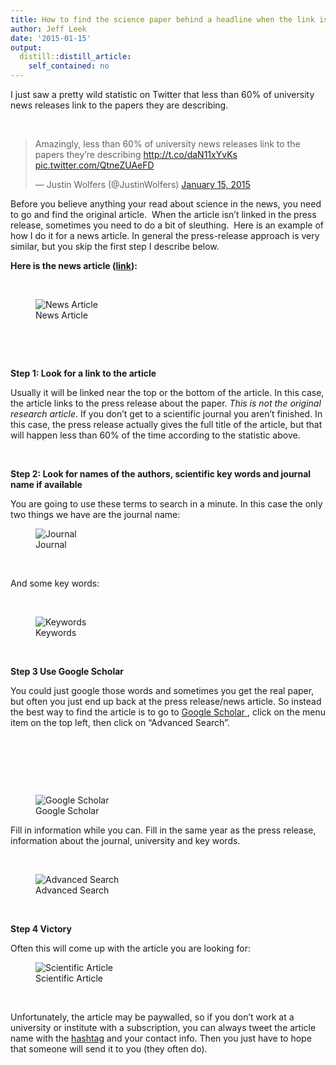 ```yaml
---
title: How to find the science paper behind a headline when the link is missing
author: Jeff Leek
date: '2015-01-15'
output:
  distill::distill_article:
    self_contained: no
---
```


I just saw a pretty wild statistic on Twitter that less than 60% of university news releases link to the papers they are describing.

&nbsp;

<blockquote class="twitter-tweet" width="550">
  <p>
    Amazingly, less than 60% of university news releases link to the papers they're describing <a href="http://t.co/daN11xYvKs">http://t.co/daN11xYvKs</a> <a href="http://t.co/QtneZUAeFD">pic.twitter.com/QtneZUAeFD</a>
  </p>
  
  <p>
    &mdash; Justin Wolfers (@JustinWolfers) <a href="https://twitter.com/JustinWolfers/status/555782983429677056">January 15, 2015</a>
  </p>
</blockquote>



Before you believe anything your read about science in the news, you need to go and find the original article.  When the article isn't linked in the press release, sometimes you need to do a bit of sleuthing.  Here is an example of how I do it for a news article. In general the press-release approach is very similar, but you skip the first step I describe below.

**Here is the news article ([link](http://www.huffingtonpost.com/2015/01/14/online-avatar-personality_n_6463484.html?utm_hp_ref=science)):**

&nbsp;

![News Article](/post/2015-01-15-how-to-find-the-science-paper-behind-a-headline-when-the-link-is-missing/news-article.png)

&nbsp;

&nbsp;

**Step 1: Look for a link to the article**

Usually it will be linked near the top or the bottom of the article. In this case, the article links to the press release about the paper. _This is not the original research article_. If you don't get to a scientific journal you aren't finished. In this case, the press release actually gives the full title of the article, but that will happen less than 60% of the time according to the statistic above.

&nbsp;

**Step 2: Look for names of the authors, scientific key words and journal name if available**

You are going to use these terms to search in a minute. In this case the only two things we have are the journal name:
  
![Journal](/post/2015-01-15-how-to-find-the-science-paper-behind-a-headline-when-the-link-is-missing/journal.png)

&nbsp;

And some key words:

&nbsp;

![Keywords](/post/2015-01-15-how-to-find-the-science-paper-behind-a-headline-when-the-link-is-missing/keywords.png)

&nbsp;

**Step 3 Use Google Scholar**

You could just google those words and sometimes you get the real paper, but often you just end up back at the press release/news article. So instead the best way to find the article is to go to [Google Scholar ](https://scholar.google.com/), click on the menu item on the top left, then click on "Advanced Search".

&nbsp;

&nbsp;

&nbsp;

![Google Scholar](/post/2015-01-15-how-to-find-the-science-paper-behind-a-headline-when-the-link-is-missing/google-scholar.png)

Fill in information while you can. Fill in the same year as the press release, information about the journal, university and key words.

&nbsp;

![Advanced Search](/post/2015-01-15-how-to-find-the-science-paper-behind-a-headline-when-the-link-is-missing/advanced-search.png)

&nbsp;

**Step 4 Victory**

Often this will come up with the article you are looking for:

![Scientific Article](/post/2015-01-15-how-to-find-the-science-paper-behind-a-headline-when-the-link-is-missing/scientific-article.png)

&nbsp;

Unfortunately, the article may be paywalled, so if you don't work at a university or institute with a subscription, you can always tweet the article name with the [hashtag](https://twitter.com/hashtag/icanhazpdf) and your contact info. Then you just have to hope that someone will send it to you (they often do).
